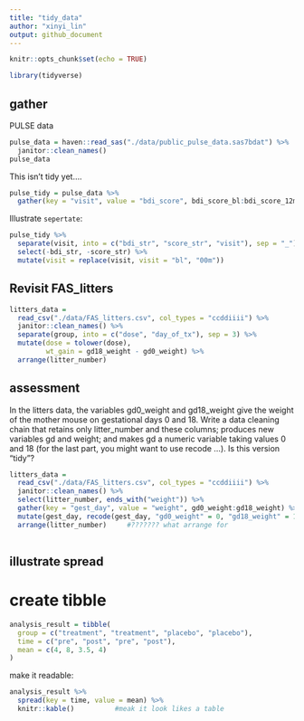 ```yaml
---
title: "tidy_data"
author: "xinyi_lin"
output: github_document
---
```


```r
knitr::opts_chunk$set(echo = TRUE)

library(tidyverse)
```

## gather 

PULSE data

```r
pulse_data = haven::read_sas("./data/public_pulse_data.sas7bdat") %>%
  janitor::clean_names()
pulse_data
```

This isn't tidy yet....

```r
pulse_tidy = pulse_data %>% 
  gather(key = "visit", value = "bdi_score", bdi_score_bl:bdi_score_12m)
```

Illustrate `sepertate`:

```r
pulse_tidy %>%
  separate(visit, into = c("bdi_str", "score_str", "visit"), sep = "_") %>%     #?????cannot work yet
  select(-bdi_str, -score_str) %>%
  mutate(visit = replace(visit, visit = "bl", "00m"))
```

## Revisit FAS_litters

```r
litters_data = 
  read_csv("./data/FAS_litters.csv", col_types = "ccddiiii") %>% 
  janitor::clean_names() %>%
  separate(group, into = c("dose", "day_of_tx"), sep = 3) %>%
  mutate(dose = tolower(dose),
         wt_gain = gd18_weight - gd0_weight) %>%
  arrange(litter_number)
```

## assessment

In the litters data, the variables gd0_weight and gd18_weight give the weight of the mother mouse on gestational days 0 and 18. Write a data cleaning chain that retains only litter_number and these columns; produces new variables gd and weight; and makes gd a numeric variable taking values 0 and 18 (for the last part, you might want to use recode …). Is this version “tidy”?

```r
litters_data = 
  read_csv("./data/FAS_litters.csv", col_types = "ccddiiii") %>% 
  janitor::clean_names() %>%
  select(litter_number, ends_with("weight")) %>%
  gather(key = "gest_day", value = "weight", gd0_weight:gd18_weight) %>%
  mutate(gest_day, recode(gest_day, "gd0_weight" = 0, "gd18_weight" = 18)) %>%    # ??????? what mutate for and difference between recode and replace
  arrange(litter_number)     #??????? what arrange for 
  

```

## illustrate spread

# create tibble

```r
analysis_result = tibble(
  group = c("treatment", "treatment", "placebo", "placebo"),
  time = c("pre", "post", "pre", "post"),
  mean = c(4, 8, 3.5, 4)
)
```

make it readable:

```r
analysis_result %>%
  spread(key = time, value = mean) %>%
  knitr::kable()          #meak it look likes a table
```

